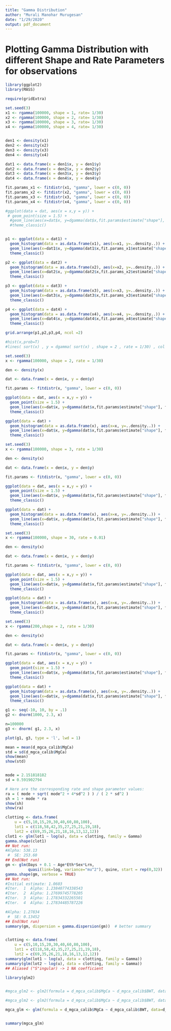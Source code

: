 ```yaml
---
title: "Gamma Distribution"
author: "Murali Manohar Murugesan"
date: "1/29/2020"
output: pdf_document
---
```



# Plotting Gamma Distribution with different Shape and Rate Parameters for observations

```r

library(ggplot2)
library(MASS)

```





```r

require(gridExtra)

set.seed(3)
x1 <- rgamma(100000, shape = 1, rate= 1/30)
x2 <- rgamma(100000, shape = 2, rate= 1/30)
x3 <- rgamma(100000, shape = 3, rate= 1/30)
x4 <- rgamma(100000, shape = 4, rate= 1/30)


den1 <- density(x1)
den2 <- density(x2)
den3 <- density(x3)
den4 <- density(x4)

dat1 <- data.frame(x = den1$x, y = den1$y)
dat2 <- data.frame(x = den2$x, y = den2$y)
dat3 <- data.frame(x = den3$x, y = den3$y)
dat4 <- data.frame(x = den4$x, y = den4$y)

fit.params_x1 <- fitdistr(x1, "gamma", lower = c(0, 0))
fit.params_x2 <- fitdistr(x2, "gamma", lower = c(0, 0))
fit.params_x3 <- fitdistr(x3, "gamma", lower = c(0, 0))
fit.params_x4 <- fitdistr(x4, "gamma", lower = c(0, 0))

#ggplot(data = dat, aes(x = x,y = y)) + 
 # geom_point(size = 1.5) +     
  #geom_line(aes(x=dat$x, y=dgamma(dat$x,fit.params$estimate["shape"], fit.params$estimate["rate"])), color="red", size = 1) + 
  #theme_classic()


p1 <- ggplot(data = dat1) +
  geom_histogram(data = as.data.frame(x1), aes(x=x1, y=..density..)) +
  geom_line(aes(x=dat1$x, y=dgamma(dat1$x,fit.params_x1$estimate["shape"], fit.params_x1$estimate["rate"])), color="red", size = 1) + 
  theme_classic()

p2 <- ggplot(data = dat2) +
  geom_histogram(data = as.data.frame(x2), aes(x=x2, y=..density..)) +
  geom_line(aes(x=dat2$x, y=dgamma(dat2$x,fit.params_x2$estimate["shape"], fit.params_x2$estimate["rate"])), color="red", size = 1) + 
  theme_classic()

p3 <- ggplot(data = dat3) +
  geom_histogram(data = as.data.frame(x3), aes(x=x3, y=..density..)) +
  geom_line(aes(x=dat3$x, y=dgamma(dat3$x,fit.params_x3$estimate["shape"], fit.params_x3$estimate["rate"])), color="red", size = 1) + 
  theme_classic()

p4 <- ggplot(data = dat4) +
  geom_histogram(data = as.data.frame(x4), aes(x=x4, y=..density..)) +
  geom_line(aes(x=dat4$x, y=dgamma(dat4$x,fit.params_x4$estimate["shape"], fit.params_x4$estimate["rate"])), color="red", size = 1) + 
  theme_classic()

grid.arrange(p1,p2,p3,p4, ncol =2)

#hist(x,prob=T)
#lines( sort(x) , y = dgamma( sort(x) , shape = 2 , rate = 1/30) , col = "blue" , lty = 2 , lwd = 2 )

```


```r

set.seed(3)
x <- rgamma(100000, shape = 2, rate = 1/30)

den <- density(x)

dat <- data.frame(x = den$x, y = den$y)

fit.params <- fitdistr(x, "gamma", lower = c(0, 0))

ggplot(data = dat, aes(x = x,y = y)) + 
  geom_point(size = 1.5) +     
  geom_line(aes(x=dat$x, y=dgamma(dat$x,fit.params$estimate["shape"], fit.params$estimate["rate"])), color="red", size = 1) + 
  theme_classic()

ggplot(data = dat) +
  geom_histogram(data = as.data.frame(x), aes(x=x, y=..density..)) +
  geom_line(aes(x=dat$x, y=dgamma(dat$x,fit.params$estimate["shape"], fit.params$estimate["rate"])), color="red", size = 1) + 
  theme_classic()

```

```r

set.seed(3)
x <- rgamma(100000, shape = 3, rate = 1/30)

den <- density(x)

dat <- data.frame(x = den$x, y = den$y)

fit.params <- fitdistr(x, "gamma", lower = c(0, 0))

ggplot(data = dat, aes(x = x,y = y)) + 
  geom_point(size = 1.5) +     
  geom_line(aes(x=dat$x, y=dgamma(dat$x,fit.params$estimate["shape"], fit.params$estimate["rate"])), color="red", size = 1) + 
  theme_classic()

ggplot(data = dat) +
  geom_histogram(data = as.data.frame(x), aes(x=x, y=..density..)) +
  geom_line(aes(x=dat$x, y=dgamma(dat$x,fit.params$estimate["shape"], fit.params$estimate["rate"])), color="red", size = 1) + 
  theme_classic()

```


```r

set.seed(3)
x <- rgamma(100000, shape = 30, rate = 0.01)

den <- density(x)

dat <- data.frame(x = den$x, y = den$y)

fit.params <- fitdistr(x, "gamma", lower = c(0, 0))

ggplot(data = dat, aes(x = x,y = y)) + 
  geom_point(size = 1.5) +     
  geom_line(aes(x=dat$x, y=dgamma(dat$x,fit.params$estimate["shape"], fit.params$estimate["rate"])), color="red", size = 1) + 
  theme_classic()

ggplot(data = dat) +
  geom_histogram(data = as.data.frame(x), aes(x=x, y=..density..)) +
  geom_line(aes(x=dat$x, y=dgamma(dat$x,fit.params$estimate["shape"], fit.params$estimate["rate"])), color="red", size = 1) + 
  theme_classic()

```

```r



set.seed(3)
x <- rgamma(200,shape = 2, rate = 1/30)

den <- density(x)

dat <- data.frame(x = den$x, y = den$y)

fit.params <- fitdistr(x, "gamma", lower = c(0, 0))

ggplot(data = dat, aes(x = x,y = y)) + 
  geom_point(size = 1.5) +     
  geom_line(aes(x=dat$x, y=dgamma(dat$x,fit.params$estimate["shape"], fit.params$estimate["rate"])), color="red", size = 1) + 
  theme_classic()

ggplot(data = dat) +
  geom_histogram(data = as.data.frame(x), aes(x=x, y=..density..)) +
  geom_line(aes(x=dat$x, y=dgamma(dat$x,fit.params$estimate["shape"], fit.params$estimate["rate"])), color="red", size = 1) + 
  theme_classic()

g1 <- seq(-10, 10, by = .1)
g2 <- dnorm(1000, 2.3, x)

n=100000
g3 <- dnorm( g1, 2.3, x)

plot(g1, g3, type = 'l', lwd = 1)


```
```r



mean = mean(d_mgca_calib$MgCa)
std = sd(d_mgca_calib$MgCa)
show(mean)
show(std)


mode = 2.151818182
sd = 0.591902794

# Here are the corresponding rate and shape parameter values:
ra = ( mode + sqrt( mode^2 + 4*sd^2 ) ) / ( 2 * sd^2 )
sh = 1 + mode * ra
show(sh)
show(ra)

```


```r

clotting <- data.frame(
    u = c(5,10,15,20,30,40,60,80,100),
    lot1 = c(118,58,42,35,27,25,21,19,18),
    lot2 = c(69,35,26,21,18,16,13,12,12))
clot1 <- glm(lot1 ~ log(u), data = clotting, family = Gamma)
gamma.shape(clot1)
## Not run: 
#Alpha: 538.13
 #  SE: 253.60
## End(Not run)
gm <- glm(Days + 0.1 ~ Age*Eth*Sex*Lrn,
          quasi(link=log, variance="mu^2"), quine, start = rep(0,32))
gamma.shape(gm, verbose = TRUE)
## Not run: 
#Initial estimate: 1.0603
#Iter.  1  Alpha: 1.23840774338543
#Iter.  2  Alpha: 1.27699745778205
#Iter.  3  Alpha: 1.27834332265501
#Iter.  4  Alpha: 1.27834485787226

#Alpha: 1.27834
 #  SE: 0.13452
## End(Not run)
summary(gm, dispersion = gamma.dispersion(gm))  # better summary



```

```r

clotting <- data.frame(
    u = c(5,10,15,20,30,40,60,80,100),
    lot1 = c(118,58,42,35,27,25,21,19,18),
    lot2 = c(69,35,26,21,18,16,13,12,12))
summary(glm(lot1 ~ log(u), data = clotting, family = Gamma))
summary(glm(lot2 ~ log(u), data = clotting, family = Gamma))
## Aliased ("S"ingular) -> 1 NA coefficient

```


```r

library(glm2)


#mgca_glm2 <- glm2(formula = d_mgca_calib$MgCa ~ d_mgca_calib$BWT, data=d_mgca_calib, family = poisson(link = "log"))

#mgca_glm2 <- glm2(formula = d_mgca_calib$MgCa ~ d_mgca_calib$BWT, data=d_mgca_calib, family = gamma(link = "inverse"))

mgca_glm <- glm(formula = d_mgca_calib$MgCa ~ d_mgca_calib$BWT, data=d_mgca_calib, family = Gamma(link = "inverse"))


summary(mgca_glm)


```
